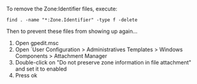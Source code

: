 To remove the Zone:Identifier files, execute:
```
find . -name "*:Zone.Identifier" -type f -delete
```

Then to prevent these files from showing up again...

1. Open gpedit.msc
2. Open `User Configuration > Administratives Templates > Windows Components > Attachment Manager
3. Double-click on "Do not preserve zone information in file attachment" and set it to enabled
4. Press ok